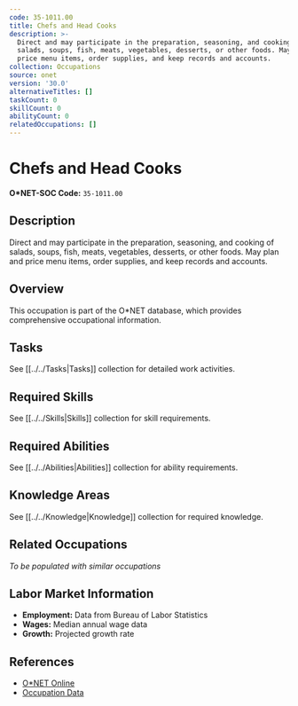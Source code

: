 ```yaml
---
code: 35-1011.00
title: Chefs and Head Cooks
description: >-
  Direct and may participate in the preparation, seasoning, and cooking of
  salads, soups, fish, meats, vegetables, desserts, or other foods. May plan and
  price menu items, order supplies, and keep records and accounts.
collection: Occupations
source: onet
version: '30.0'
alternativeTitles: []
taskCount: 0
skillCount: 0
abilityCount: 0
relatedOccupations: []
---
```

# Chefs and Head Cooks

**O*NET-SOC Code:** `35-1011.00`

## Description

Direct and may participate in the preparation, seasoning, and cooking of salads, soups, fish, meats, vegetables, desserts, or other foods. May plan and price menu items, order supplies, and keep records and accounts.

## Overview

This occupation is part of the O*NET database, which provides comprehensive occupational information.

## Tasks

See [[../../Tasks|Tasks]] collection for detailed work activities.

## Required Skills

See [[../../Skills|Skills]] collection for skill requirements.

## Required Abilities

See [[../../Abilities|Abilities]] collection for ability requirements.

## Knowledge Areas

See [[../../Knowledge|Knowledge]] collection for required knowledge.

## Related Occupations

*To be populated with similar occupations*

## Labor Market Information

- **Employment:** Data from Bureau of Labor Statistics
- **Wages:** Median annual wage data
- **Growth:** Projected growth rate

## References

- [O*NET Online](https://www.onetonline.org/link/summary/35-1011.00)
- [Occupation Data](https://www.onetcenter.org/)
